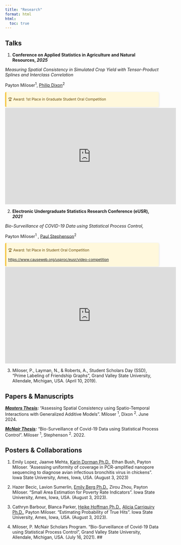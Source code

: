 ```yaml
---
title: "Research"
format: html
html:
  toc: true
---
```


## Talks

1. **Conference on Applied Statistics in Agriculture and Natural Resources, *2025***

*Measuring Spatial Consistency in Simulated Crop Yield with Tensor-Product Splines and Interclass Correlation*

Payton Miloser$^{1}$, [Philip Dixon](https://www.stat.iastate.edu/people/philip-dixon/cv.pdf)^2^

::: award-callout
🏆 </strong>Award:</strong> 1st Place in Graduate Student Oral Competition
:::

<iframe width="560" height="315" src="https://www.youtube.com/embed/HGPGxJ42V7c?si=iujp6-OZuhepKOpY" title="YouTube video player" frameborder="0" allow="accelerometer; autoplay; clipboard-write; encrypted-media; gyroscope; picture-in-picture; web-share" referrerpolicy="strict-origin-when-cross-origin" allowfullscreen>

</iframe>

```{=html}
<style>
.award-callout {
  background-color: #fff8dc;       /* Light warm background */
  border-left: 4px solid #f4c542; /* Bold colored bar on the left */
  padding: 0.25em 0.5em;
  margin: 0.2em 0;
  font-weight: 400;
  font-size: 0.85em;
  color: #6b4a00;
  border-radius: 4px;
  max-width: 500px;
  box-shadow: 1px 1px 5px rgba(0,0,0,0.1);
}
</style>
```

2. **Electronic Undergraduate Statistics Research Conference (eUSR), *2021***

*Bio-Surveillance of COVID-19 Data using Statistical Process Control,*

Payton Miloser^1^ , [Paul Stephenson](https://www.linkedin.com/in/paul-stephenson-393b73b5)^2^

::: award-callout
🏆 </strong>Award:</strong> 1st Place in Student Oral Competition

<https://www.causeweb.org/usproc/eusr/video-competition>
:::

<iframe width="560" height="315" src="https://www.youtube.com/embed/-Dsp_Hd9rhI?si=YrvVCduqB3hAXxaC" title="YouTube video player" frameborder="0" allow="accelerometer; autoplay; clipboard-write; encrypted-media; gyroscope; picture-in-picture; web-share" referrerpolicy="strict-origin-when-cross-origin" allowfullscreen>

</iframe>


3. Miloser, P., Layman, N., & Roberts, A., Student Scholars Day (SSD), “Prime Labeling of
Friendship Graphs”, Grand Valley State University, Allendale, Michigan, USA. (April 10,
2019).

## Papers & Manuscripts

***[Masters Thesis](https://dr.lib.iastate.edu/handle/20.500.12876/105897):***  “Assessing Spatial Consistency using Spatio-Temporal Interactions with Generalized Additive Models”. Miloser $^1$, Dixon $^2$. June 2024.

***[McNair Thesis](https://scholarworks.gvsu.edu/mcnair_manuscripts/11/):***  “Bio-Surveillance of Covid-19 Data using Statistical Process Control”. Miloser $^1$, Stephenson $^2$. 2022.

## Posters & Collaborations
1. Emily Lopez, Jaanve Mehta, [Karin Dorman Ph.D.](https://www.bcb.iastate.edu/people/karin-dorman/cv.pdf), Ethan Bush, Payton Miloser. “Assessing
uniformity of coverage in PCR-amplified nanopore sequencing to diagnose avian infectious
bronchitis virus in chickens”. Iowa State University, Ames, Iowa, USA. (August 3, 2023)

2. Hazer Becic, Lavion Sumerlin, [Emily Berg Ph.D.](https://www.stat.iastate.edu/people/emily-berg/cv.pdf), Zirou Zhou, Payton Miloser. “Small Area
Estimation for Poverty Rate Indicators”. Iowa State University, Ames, Iowa, USA. (August 3,
2023).

3. Cathryn Barbour, Blanca Parker, [Heike Hoffman Ph.D.](https://heike.github.io/), [Alicia Carriquiry Ph.D.](https://www.stat.iastate.edu/people/alicia-carriquiry/cv.pdf), Payton
Miloser. “Estimating Probability of True Hits”. Iowa State University, Ames, Iowa, USA.
(August 3, 2023).

4. Miloser, P. McNair Scholars Program. “Bio-Surveillance of Covid-19 Data using Statistical
Process Control”, Grand Valley State University, Allendale, Michigan, USA. (July 16, 2021).
## 
